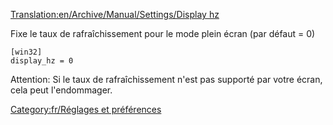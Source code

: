 [[Translation:en/Archive/Manual/Settings/Display hz]]


Fixe le taux de rafraîchissement pour le mode plein écran (par défaut = 0)

 [win32]
 display_hz = 0

Attention: Si le taux de rafraîchissement n'est pas supporté par votre écran, cela peut l'endommager.


[[Category:fr/Réglages et préférences]]